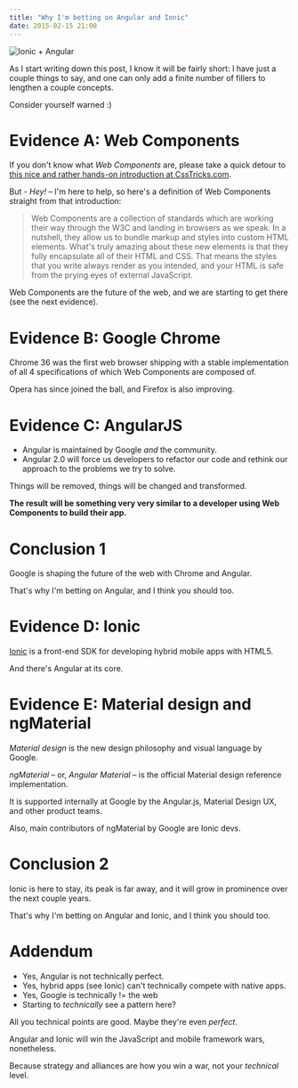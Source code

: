 ```yaml
---
title: "Why I'm betting on Angular and Ionic"
date: 2015-02-15 21:00
---
```



<UiFigureWithCaption>

![Ionic + Angular](../assets/images/posts/2015-02-15-why-i-m-betting-on-angular-and-ionic/ionic-angular.png)

</UiFigureWithCaption>

As I start writing down this post, I know it will be fairly short: I have just a couple things to say, and one can only add a finite number of fillers to lengthen a couple concepts.

Consider yourself warned :)

# Evidence A: Web Components

If you don't know what _Web Components_ are, please take a quick detour to [this nice and rather hands-on introduction at CssTricks.com](http://css-tricks.com/modular-future-web-components/).

But - _Hey!_ – I'm here to help, so here's a definition of Web Components straight from that introduction:

> Web Components are a collection of standards which are working their way through the W3C and landing in browsers as we speak. In a nutshell, they allow us to bundle markup and styles into custom HTML elements. What's truly amazing about these new elements is that they fully encapsulate all of their HTML and CSS. That means the styles that you write always render as you intended, and your HTML is safe from the prying eyes of external JavaScript.

Web Components are the future of the web, and we are starting to get there (see the next evidence).

# Evidence B: Google Chrome

Chrome 36 was the first web browser shipping with a stable implementation of all 4 specifications of which Web Components are composed of.

Opera has since joined the ball, and Firefox is also improving.

# Evidence C: AngularJS

- Angular is maintained by Google _and_ the community.
- Angular 2.0 will force us developers to refactor our code and rethink our approach to the problems we try to solve.

Things will be removed, things will be changed and transformed.

**The result will be something very very similar to a developer using Web Components to build their app.**

# Conclusion 1

Google is shaping the future of the web with Chrome and Angular.

That's why I'm betting on Angular, and I think you should too.

# Evidence D: Ionic

[Ionic](http://ionicframework.com/) is a front-end SDK for developing hybrid mobile apps with HTML5.

And there's Angular at its core.

# Evidence E: Material design and ngMaterial

_Material design_ is the new design philosophy and visual language by Google.

_ngMaterial_ – or, _Angular Material_ – is the official Material design reference implementation.

It is supported internally at Google by the Angular.js, Material Design UX, and other product teams.

Also, main contributors of ngMaterial by Google are Ionic devs.

# Conclusion 2

Ionic is here to stay, its peak is far away, and it will grow in prominence over the next couple years.

That's why I'm betting on Angular and Ionic, and I think you should too.

# Addendum

- Yes, Angular is not technically perfect.
- Yes, hybrid apps (see Ionic) can't technically compete with native apps.
- Yes, Google is technically != the web
- Starting to _technically_ see a pattern here?

All you technical points are good. Maybe they're even _perfect_.

Angular and Ionic will win the JavaScript and mobile framework wars, nonetheless.

Because strategy and alliances are how you win a war, not your _technical_ level.
